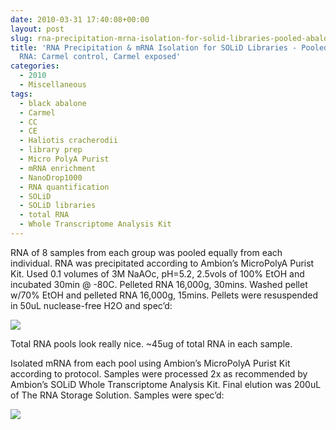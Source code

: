 ```yaml
---
date: 2010-03-31 17:40:08+00:00
layout: post
slug: rna-precipitation-mrna-isolation-for-solid-libraries-pooled-abalone-total-rna-carmel-control-carmel-exposed
title: 'RNA Precipitation & mRNA Isolation for SOLiD Libraries - Pooled abalone total
  RNA: Carmel control, Carmel exposed'
categories:
  - 2010
  - Miscellaneous
tags:
  - black abalone
  - Carmel
  - CC
  - CE
  - Haliotis cracherodii
  - library prep
  - Micro PolyA Purist
  - mRNA enrichment
  - NanoDrop1000
  - RNA quantification
  - SOLiD
  - SOLiD libraries
  - total RNA
  - Whole Transcriptome Analysis Kit
---
```


RNA of 8 samples from each group was pooled equally from each individual. RNA was precipitated according to Ambion's MicroPolyA Purist Kit. Used 0.1 volumes of 3M NaAOc, pH=5.2, 2.5vols of 100% EtOH and incubated 30min @ -80C. Pelleted RNA 16,000g, 30mins. Washed pellet w/70% EtOH and pelleted RNA 16,000g, 15mins. Pellets were resuspended in 50uL nuclease-free H2O and spec'd:

![](https://eagle.fish.washington.edu/Arabidopsis/RNA%20Spec%20Readings/20100331%20RNA%20SJW.JPG)

Total RNA pools look really nice. ~45ug of total RNA in each sample.

Isolated mRNA from each pool using Ambion's MicroPolyA Purist Kit according to protocol. Samples were processed 2x as recommended by Ambion's SOLiD Whole Transcriptome Analysis Kit. Final elution was 200uL of The RNA Storage Solution. Samples were spec'd:

![](https://eagle.fish.washington.edu/Arabidopsis/RNA%20Spec%20Readings/20100331%20mRNA%20SJW.JPG)
